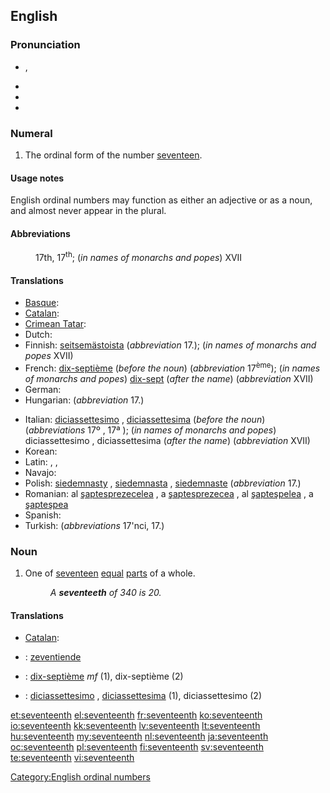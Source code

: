 ==English==
{{ordinalbox|en|16th|17th|18th|sixteenth|eighteenth|card=seventeen}}

===Pronunciation===
* {{IPA|/ˌsɛvnˈtiːnθ/}}, {{SAMPA|/%sEvn"ti:nT/}}
* {{audio|en-us-seventeenth.ogg|Audio (US)}}
* {{rhymes|iːnθ}}
* {{hyphenation|sev|en|teenth}}

===Numeral===
{{infl|en|numeral}}

# {{ordinal|lang=en}} The ordinal form of the number [[seventeen]].

====Usage notes====
English ordinal numbers may function as either an adjective or as a noun, and almost never appear in the plural.

====Abbreviations====
: 17th, 17<sup>th</sup>; (''in names of monarchs and popes'') XVII

====Translations====
{{trans-top|ordinal number}}
* [[Basque]]: {{t|eu|hamazazpigarren|xs=Basque}}
* [[Catalan]]: {{t+|ca|dissetè|m}}
* [[Crimean Tatar]]: {{tø|crh|on yedinci}}
* Dutch: {{t+|nl|zeventiende}}
* Finnish: [[seitsemästoista]] (''abbreviation'' 17.); (''in names of monarchs and popes'' XVII)
* French: [[dix-septième]] (''before the noun'') (''abbreviation'' 17<sup>ème</sup>); (''in names of monarchs and popes'') [[dix-sept]] (''after the name'') (''abbreviation'' XVII)
* German: {{t|de|siebzehnter}}
* Hungarian: {{t+|hu|tizenhetedik}} (''abbreviation'' 17.)
{{trans-mid}}
* Italian: [[diciassettesimo]] {{m}}, [[diciassettesima]] {{f}} (''before the noun'') (''abbreviations'' 17º {{m}}, 17ª {{f}}); (''in names of monarchs and popes'') diciassettesimo {{m}}, diciassettesima {{f}} (''after the name'') (''abbreviation'' XVII)
* Korean: {{t|ko|열일곱째|tr=yeolilgopjjae|sc=Hang}}
* Latin: {{t|la|septmus decimus|m}}, {{t|la|septma decima|f}}, {{t|la|septmum decimum|n}}
* Navajo: {{tø|nv|tsostsʼidtsʼáadah góneʼ}}
* Polish: [[siedemnasty]] {{m}}, [[siedemnasta]] {{f}}, [[siedemnaste]] {{n}} (''abbreviation'' 17.)
* Romanian: al [[şaptesprezecelea]] {{m}}, a [[şaptesprezecea]] {{f}}, al [[şapteşpelea]] {{italbrac|m, informal}}, a [[şapteşpea]] {{italbrac|f, informal}}
* Spanish: {{t-|es|decimoséptimo}}
* Turkish: {{t|tr|on yedinci}} (''abbreviations'' 17'nci, 17.)
{{trans-bottom}}

===Noun===
{{en-noun}}

# {{fractional|lang=en}} One of [[seventeen]] [[equal]] [[part]]s of a whole.
#: ''A '''seventeeth''' of 340 is 20.''

====Translations====
{{trans-top|one of seventeen equal parts of a whole}}
* [[Catalan]]: {{t+|ca|dissetè|m}}
{{trans-mid}}
{{trans-bottom}}

{{checktrans-top}}
* {{ttbc|nl}}: [[zeventiende]]
* {{ttbc|fr}}: [[dix-septième]] ''mf'' (1), dix-septième {{m}} (2)
* {{ttbc|it}}: [[diciassettesimo]] {{m}}, [[diciassettesima]] {{f}} (1), diciassettesimo {{m}} (2)
{{trans-bottom}}

[[Category:English ordinal numbers]]

[[et:seventeenth]]
[[el:seventeenth]]
[[fr:seventeenth]]
[[ko:seventeenth]]
[[io:seventeenth]]
[[kk:seventeenth]]
[[lv:seventeenth]]
[[lt:seventeenth]]
[[hu:seventeenth]]
[[my:seventeenth]]
[[nl:seventeenth]]
[[ja:seventeenth]]
[[oc:seventeenth]]
[[pl:seventeenth]]
[[fi:seventeenth]]
[[sv:seventeenth]]
[[te:seventeenth]]
[[vi:seventeenth]]